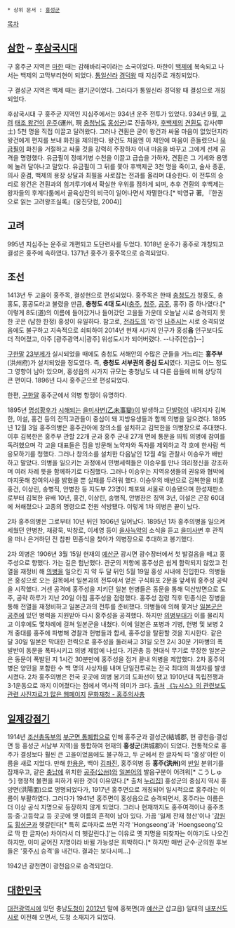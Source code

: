  * 상위 문서 : [[홍성군]]

[[목차]]
== [[삼한]] ~ [[후삼국시대]] ==
구 홍주군 지역은 [[마한]] 때는 감해바리국이라는 소국이었다. 마한이 [[백제]]에 복속되고 나서는 백제의 고막부리현이 되었다. [[통일신라]] [[경덕왕]] 때 지심주로 개칭되었다.

구 결성군 지역은 백제 때는 결기군이었다. 그러다가 통일신라 경덕왕 때 결성으로 개칭되었다.

후삼국시대 구 홍주군 지역인 지심주에서는 934년 운주 전투가 있었다. 934년 9월, [[고려]] [[왕건|태조 왕건]]이 [[홍성군|운주]](運州, 現 [[충청남도]] [[홍성군]])로 진출하자, [[후백제]]의 [[견훤]]도 갑사(甲士) 5천 명을 직접 이끌고 달려왔다. 그러나 견훤은 굳이 왕건과 싸울 마음이 없었던지라 왕건에게 편지를 보내 화친을 제의한다. 왕건도 처음엔 이 제안에 마음이 흔들렸으나 [[유금필]]이 화친을 거절하고 싸울 것을 강력히 주장하자 이내 마음을 바꾸고 그에게 선제 공격을 명령했다. 유금필이 정예기병 수천을 이끌고 급습을 가하자, 견훤은 그 기세와 용맹에 눌려 달아나고 말았다. 유금필이 그 뒤를 쫓아 후백제군 3천 명을 죽이고, 술사 종훈, 의사 훈겸, 백제의 용장 상달과 최필을 사로잡는 전과를 올리며 대승한다. 이 전투의 승리로 왕건은 견훤과의 힘겨루기에서 확실한 우위를 점하게 되며, 추후 견훤의 후백제는 왕자들의 후계다툼에서 골육상잔의 비극이 일어나면서 자멸한다.[* 박영규 著, 『한권으로 읽는 고려왕조실록』(웅진닷컴, 2004)]

== 고려 ==
995년 지심주는 운주로 개편되고 도단련사를 두었다. 1018년 운주가 홍주로 개칭되고 결성은 홍주에 속하였다. 1371년 홍주가 홍주목으로 승격되었다.

== 조선 ==
1413년 두 고을이 홍주목, 결성현으로 편성되었다. 홍주목은 한때 [[충청도]]가 청홍도, 충홍도, 홍공도라고 불렸을 만큼, '''충청도 4대 도시'''([[충주시|충주]], [[청주시|청주]], [[공주시|공주]], 홍주) 중 하나였다.[* 이렇게 8도(道)의 이름에 들어갔거나 들어갔던 고을들 가운데 오늘날 시로 승격되지 못한 곳은 (남한 한정) 홍성이 유일하다. 참고로, [[전라도]]의 '라'인 [[나주시]]는 시로 승격되었음에도 불구하고 지속적으로 쇠퇴하여 2014년 현재 시가지 인구가 홍성'''읍''' 인구보다도 더 적어졌고, 아주 [광주광역시|광주] 위성도시가 되어버렸다. --나주[안습]--]

[[구한말]] [[23부제]]가 실시되었을 때에도 충청도 서해안의 수많은 군들을 거느리는 '''홍주부'''(洪州府)가 설치되었을 정도였다. 즉, '''충청도 서부권의 중심 도시'''였다. 지금도 어느 정도 그 영향이 남아 있으며, 홍성읍의 시가지 규모는 충청남도 내 다른 읍들에 비해 상당히 큰 편이다. 1896년 다시 홍주군으로 편성되었다.

한편, [[구한말]] 홍주군에서 의병 항쟁이 유명하다.

1895년 [[명성황후]]가 [[시해]]되는 [[을미사변|을미사변(乙未事變)]]이 발생하고 [[단발령]]이 내려지자 김복한, 이설, 홍건 등의 전직고관들이 중심이 돼 지방유생들과 함께 의병을 일으켰다. 1895년 12월 3일 홍주의병은 홍주관아에 창의소를 설치하고 김복한을 의병장으로 추대했다. 이후 김복한은 홍주부 관할 22개 군과 홍주 군내 27개 면에 통문을 띄워 의병에 참여를 독려했으며 각 고을 대표들은 집을 방문해 노약자와 독자를 제외하고 각 호에 한사람 씩 응모하기를 청했다. 그러나 창의소를 설치한 다음날인 12월 4일 관찰사 이승우가 배반하고 말았다. 의병을 일으키는 과정에서 민병세력들은 이승우를 만나 의리정신을 강조하며 여러 차례 뜻을 함께하기로 다짐했다. 그러나 이승우는 지역유생들의 권유와 협박에 마지못해 참여의사를 밝혔을 뿐 실패를 두려워 했다. 이승우의 배반으로 김복한을 비롯 홍건, 이상린, 송병직, 안병찬 등 지도부 23명이 체포돼 서울로 이송됐으며 한성재판소로부터 김복한 유배 10년, 홍건, 이상린, 송병직, 안병찬은 징역 3년, 이설은 곤장 60대에 처해졌으나 고종의 명령으로 전원 석방됐다. 이렇게 1차 의병은 끝이 났다.

2차 홍주의병은 그로부터 10년 뒤인 1906년 일어났다. 1895년 1차 홍주의병을 일으켜세웠던 안병찬, 채광묵, 박창로, 이세영 등이 [[을사늑약]]의 소식을 듣고 [[을미사변]] 후 관직을 떠나 은거하던 전 참판 민종식을 찾아가 의병장으로 추대하고 봉기했다.

2차 의병은 1906년 3월 15일 현재의 [[예산군]] 광시면 광수장터에서 첫 발걸음을 떼고 홍주성으로 향했다. 가는 길은 험난했다. 관군의 저항에 홍주성은 쉽게 함락되지 않았고 전열을 재정비 해 [[의병]]을 일으킨 지 약 두 달 뒤인 5월 19일 홍성 시내에 진입한다. 의병들은 홍성으로 오는 길목에서 일본과의 전투에서 얻은 구식화포 2문을 앞세워 홍주성 공략을 시작했다. 거센 공격에 홍주성을 지키던 일본 헌병들은 동문을 통해 덕산방면으로 도주, 공략 하루가 지난 20일 아침 홍주성을 점령했다. 홍주성 점령 직후 민종식은 징병을 통해 전열을 재정비하고 일본군과의 전투를 준비했다. 의병들에 의해 쫓겨난 [[일본군]]은 [[공주시|공주]]에 있던 병력을 지원받아 다시 홍주성을 공격했다. 하지만 [[의병]]부대가 이를 물리치고 이후에도 몇차례에 걸쳐 일본군을 내쳤다. 이에 일본은 포병과 기병, 헌병 및 보병 2개 중대를 홍주에 파병해 경찰과 헌병들과 합세, 홍주성을 탈환할 것을 지시한다. 같은 달 30일 일본은 막대한 전력으로 홍주성을 둘러싸고 31일 오전 2시 30분 기마병의 폭발반이 동문을 폭파시키고 의병 제압에 나섰다. 기관총 등 현대식 무기로 무장한 일본군은 동문이 폭발된 지 1시간 30분만에 홍주성을 점거 끝내 의병을 제압했다.
2차 홍주의병은 양민을 포함한 수 백 명의 사상자를 내며 단일전투로는 전국 최대의 희생자를 발생시켰다. 2차 홍주의병은 전국 곳곳에 의병 봉기의 도화선이 됐고 1910년대 독립전쟁과 3·1운동으로 까지 이어졌다는 점에서 역사적 의미가 크다. [[http://www.daejonilbo.com/news/newsitem.asp?pk_no=1098162|출처]] [[http://news.naver.com/main/read.nhn?mode=LSD&mid=sec&sid1=102&oid=003&aid=0004342913|《뉴시스》의 관련보도]] [[http://www.geulmaru.co.kr/bbs/board.php?bo_table=history_column&wr_id=6|관련 사진자료가 많은 웹페이지]] [[http://www.cha.go.kr/korea/heritage/search/Culresult_Db_View.jsp?mc=NS_04_03_01&VdkVgwKey=13,04310000,34&flag=Y|문화재청 - 홍주의사총]]

== [[일제강점기]] ==
1914년 [[조선총독부]]의 [[부군면 통폐합]]으로 인해 홍주군과 결성군(結城郡, 현 광천읍·결성면 등 홍성군 서남부 지역)을 통합하여 현재의 '''홍성군'''(洪城郡)이 되었다. 전통적으로 홍주가 결성보다 훨씬 큰 고을이었음에도 불구하고, 두 군에서 한 글자씩 따 '홍성'이란 이름을 새로 지었다. 만해 [[한용운]], 백야 [[김좌진]], 홍주의병 등 '''홍주(洪州)'''의 [[반일#s-2|반일]] 분위기를 잠재우고, 같은 [[충청남도|충남]]에 위치한 [[공주시|공주(公州)]]와 [[일본어]]의 발음구분이 어려워[* こうしゅう] 행정적 불편을 피하기 위한 것이 이유였다.[* 출처 [http://www.hongseong.go.kr/kor/sub05_01_02_09.do|홍성군청 누리집]] 홍성군의 중심지 역시 홍양면(洪陽面)으로 명명되었다가, 1917년 홍주면으로 개칭되어 일시적으로 홍주라는 이름이 부활하였다. 그러다가 1941년 홍주면이 홍성읍으로 승격되면서, 홍주라는 이름은 더 이상 공식 지명으로 등장하지 않게 되었다. 
그러나 현재까지도 홍주여객이나 홍주초등·중·고등학교 등 곳곳에 옛 이름의 흔적이 남아 있다. 가끔 '일제 잔재 청산'이나 '[[강원도]] [[횡성군]]과 헷갈린다[* 특히 로마자로 쓰면 각각 'Hongseong'과 'Hoengseong'으로 딱 한 글자(e) 차이라서 더 헷갈린다.]'는 이유로 옛 지명을 되찾자는 이야기도 나오긴 하지만, 이미 굳어진 지명이라 바뀔 가능성은 희박하다.[* 하지만 매번 군수·군의원 후보들은 '홍주[[시(행정구역)|시]] 승격'을 내건다. 결과는 보다시피...]

1942년 광천면이 광천읍으로 승격되었다.

== [[대한민국]] ==
[[대전광역시]]에 있던 충남[[도청]]이 [[2012년]] 말에 홍북면(과 [[예산군]] 삽교읍) 일대의 [[내포신도시]]로 이전해 오면서, 도청 소재지가 되었다.

